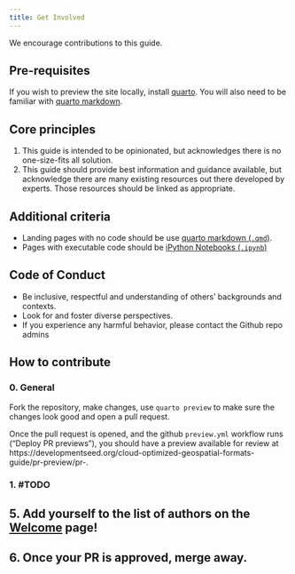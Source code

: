 ```yaml
---
title: Get Involved
---
```


We encourage contributions to this guide.

## Pre-requisites

If you wish to preview the site locally, install [quarto](https://quarto.org/). You will also need to be familiar with [quarto markdown](https://quarto.org/docs/authoring/markdown-basics.html).

## Core principles

1. This guide is intended to be opinionated, but acknowledges there is no one-size-fits all solution.
2. This guide should provide best information and guidance available, but acknowledge there are many existing resources out there developed by experts. Those resources should be linked as appropriate.

## Additional criteria

* Landing pages with no code should be use [quarto markdown (`.qmd`)](https://quarto.org/docs/authoring/markdown-basics.html).
* Pages with executable code should be [iPython Notebooks (`.ipynb`)](https://ipython.org/notebook.html)

## Code of Conduct

* Be inclusive, respectful and understanding of others' backgrounds and contexts.
* Look for and foster diverse perspectives.
* If you experience any harmful behavior, please contact the Github repo admins

## How to contribute

### 0. General

Fork the repository, make changes, use `quarto preview` to make sure the changes look good and open a pull request.

Once the pull request is opened, and the github `preview.yml` workflow runs ("Deploy PR previews"), you should have a preview available for review at https://developmentseed.org/cloud-optimized-geospatial-formats-guide/pr-preview/pr-<YOUR-PR-NUMBER-HERE>.

### 1. #TODO

## 5. Add yourself to the list of authors on the [Welcome](./index.qmd#authors) page!

## 6. Once your PR is approved, merge away.
